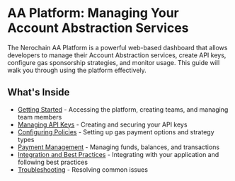 
# AA Platform: Managing Your Account Abstraction Services

The Nerochain AA Platform is a powerful web-based dashboard that allows developers to manage their Account Abstraction services, create API keys, configure gas sponsorship strategies, and monitor usage. This guide will walk you through using the platform effectively.

## What's Inside

- [Getting Started](/en/developer-tools/aa-platform/getting-started) - Accessing the platform, creating teams, and managing team members
- [Managing API Keys](/en/developer-tools/aa-platform/managing-api-keys) - Creating and securing your API keys
- [Configuring Policies](/en/developer-tools/aa-platform/configuring-policies) - Setting up gas payment options and strategy types
- [Payment Management](/en/developer-tools/aa-platform/payment-management) - Managing funds, balances, and transactions
- [Integration and Best Practices](/en/developer-tools/aa-platform/integration-and-best-practices) - Integrating with your application and following best practices
- [Troubleshooting](/en/developer-tools/aa-platform/troubleshooting) - Resolving common issues

<PageFeedback path="/en/developer-tools/aa-platform" /> 